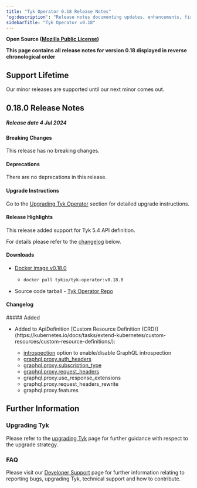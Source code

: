 ```yaml
---
title: "Tyk Operator 0.18 Release Notes"
'og:description': "Release notes documenting updates, enhancements, fixes and changes for Tyk Operator versions within the 0.18.x series."
sidebarTitle: "Tyk Operator v0.18"
---
```


**Open Source ([Mozilla Public License](https://github.com/TykTechnologies/tyk/blob/master/LICENSE.md))**

**This page contains all release notes for version 0.18 displayed in reverse chronological order**

## Support Lifetime
Our minor releases are supported until our next minor comes out.

## 0.18.0 Release Notes

##### Release date 4 Jul 2024

#### Breaking Changes
This release has no breaking changes.

#### Deprecations
There are no deprecations in this release.

#### Upgrade Instructions
Go to the [Upgrading Tyk Operator](/tyk-stack/tyk-operator/installing-tyk-operator#upgrading-tyk-operator) section for detailed upgrade instructions.

#### Release Highlights
This release added support for Tyk 5.4 API definition.

For details please refer to the [changelog](#Changelog-v0.18.0) below.

#### Downloads
- [Docker image v0.18.0](https://hub.docker.com/r/tykio/tyk-operator/tags?page=&page_size=&ordering=&name=v0.18.0)
  - ```bash
    docker pull tykio/tyk-operator:v0.18.0
    ```
- Source code tarball - [Tyk Operator Repo](https://github.com/TykTechnologies/tyk-operator/releases/tag/v0.18.0)

<h4 id="Changelog-v0.18.0">Changelog</h4>
##### Added

<ul>
<li>
<Expandable title={'Added support of Tyk 5.4 API definition CRD'}>
Added to ApiDefinition [Custom Resource Definition (CRD)](https://kubernetes.io/docs/tasks/extend-kubernetes/custom-resources/custom-resource-definitions/): 

- [introspection](/graphql/introspection#turning-off-introspection) option to enable/disable GraphQL introspection
- [graphql.proxy.auth_headers](/graphql-proxy-only#creating-a-graphql-api-via-the-dashboard-ui)
- [graphql.proxy.subscription_type](/getting-started/key-concepts/graphql-subscriptions)
- [graphql.proxy.request_headers](/graphql/gql-headers#request-headers)
- graphql.proxy.use_response_extensions
- graphql.proxy.request_headers_rewrite
- graphql.proxy.features
</Expandable>
</li>
</ul>



## Further Information

### Upgrading Tyk
Please refer to the [upgrading Tyk](/upgrading-tyk) page for further guidance with respect to the upgrade strategy.

### FAQ
Please visit our [Developer Support](/frequently-asked-questions/faq) page for further information relating to reporting bugs, upgrading Tyk, technical support and how to contribute.
